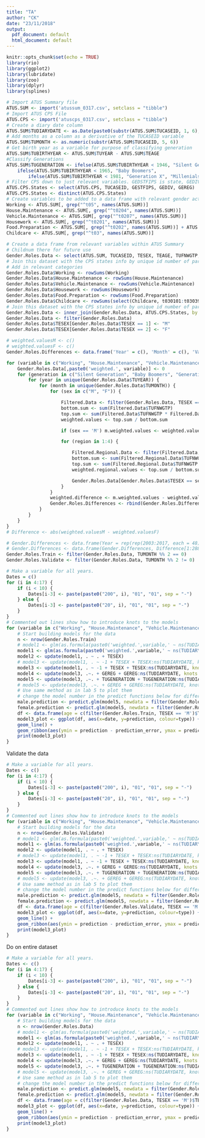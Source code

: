 ```yaml
---
title: "TA"
author: "CK"
date: "23/11/2018"
output:
  pdf_document: default
  html_document: default
---
```


```r
knitr::opts_chunk$set(echo = TRUE)
library(rio)
library(ggplot2)
library(lubridate)
library(zoo)
library(dplyr)
library(splines)
```

```r
# Import ATUS Summary file
ATUS.SUM <- import('atussum_0317.csv', setclass = "tibble")
# Import ATUS CPS File
ATUS.CPS <- import('atuscps_0317.csv', setclass = "tibble")
# Create a diary date column
ATUS.SUM$TUDIARYDATE <- as.Date(paste0(substr(ATUS.SUM$TUCASEID, 1, 6), '01'), "%Y%m%d")
# Add months as a column as a derivative of the TUCASEID variable
ATUS.SUM$TUMONTH <- as.numeric(substr(ATUS.SUM$TUCASEID, 5, 6))
# Get birth year as a variable for purpose of classifying generation
ATUS.SUM$TUBIRTHYEAR <- ATUS.SUM$TUYEAR - ATUS.SUM$TEAGE
#Classify Generations
ATUS.SUM$TUGENERATION <- ifelse(ATUS.SUM$TUBIRTHYEAR < 1946, "Silent Generation", 
    ifelse(ATUS.SUM$TUBIRTHYEAR < 1965, "Baby Boomers",
        ifelse(ATUS.SUM$TUBIRTHYEAR < 1981, "Generation X", "Millenials")))
# Filter CPS down to just relevant variables. GEDSTFIPS is state, GEDIV is division and GEREG is region
ATUS.CPS.States <- select(ATUS.CPS, TUCASEID, GESTFIPS, GEDIV, GEREG)
ATUS.CPS.States <- distinct(ATUS.CPS.States)
# Create variables to be added to a data frame with relevant gender activities 
Working <- ATUS.SUM[, grep("^t05", names(ATUS.SUM))]
House.Maintenance <- ATUS.SUM[, grep("^t0204", names(ATUS.SUM))]
Vehicle.Maintenance <- ATUS.SUM[, grep("^t0207", names(ATUS.SUM))]
Housework <- ATUS.SUM[, grep("^t0201", names(ATUS.SUM))]
Food.Preparation <- ATUS.SUM[, grep("^t0202", names(ATUS.SUM))] + ATUS.SUM$t070101 + ATUS.SUM$t070103
Childcare <- ATUS.SUM[, grep("^t03", names(ATUS.SUM))]
```

```r
# Create a data frame from relevant variables within ATUS Summary
# Childnum there for future use
Gender.Roles.Data <- select(ATUS.SUM, TUCASEID, TESEX, TEAGE, TUFNWGTP, TUYEAR, TRCHILDNUM, TUMONTH, TUDIARYDATE, TUGENERATION)
# Join this dataset with the CPS states info by unique id number of particiapnt
# Add in relevant categories
Gender.Roles.Data$Working <- rowSums(Working)
Gender.Roles.Data$House.Maintenance <- rowSums(House.Maintenance)
Gender.Roles.Data$Vehicle.Maintenance <- rowSums(Vehicle.Maintenance)
Gender.Roles.Data$Housework <- rowSums(Housework)
Gender.Roles.Data$Food.Preparation <- rowSums(Food.Preparation)
Gender.Roles.Data$Childcare <- rowSums(select(Childcare, t030101:t030399))
# Join this dataset with the CPS states info by unique id number of particiapnt
Gender.Roles.Data <- inner_join(Gender.Roles.Data, ATUS.CPS.States, by = 'TUCASEID')
Gender.Roles.Data <- filter(Gender.Roles.Data)
Gender.Roles.Data$TESEX[Gender.Roles.Data$TESEX == 1] <- "M"
Gender.Roles.Data$TESEX[Gender.Roles.Data$TESEX == 2] <- "F"
```

```r
# weighted.valuesM <- c()
# weighted.valuesF <- c()
Gender.Roles.Differences <- data.frame('Year' = c(), 'Month' = c(), 'Variable' = c(), 'Generation' = c(), 'Difference' = c())

for (variable in c("Working", "House.Maintenance", "Vehicle.Maintenance", "Housework", "Food.Preparation", "Childcare")) {
    Gender.Roles.Data[,paste0('weighted.', variable)] <- 0
    for (generation in c("Silent Generation", "Baby Boomers", "Generation X", "Millenials")) {
        for (year in unique(Gender.Roles.Data$TUYEAR)) {
            for (month in unique(Gender.Roles.Data$TUMONTH)) {
                for (sex in c("M", "F")) {

                    Filtered.Data <- filter(Gender.Roles.Data, TESEX == sex, TUYEAR == year, TUMONTH == month, TUGENERATION == generation)
                    bottom.sum <- sum(Filtered.Data$TUFNWGTP)
                    top.sum <- sum(Filtered.Data$TUFNWGTP * Filtered.Data[,variable])
                    weighted.values <- top.sum / bottom.sum

                    if (sex == 'M') m.weighted.values <- weighted.values

                    for (region in 1:4) {

                        Filtered.Regional.Data <- filter(Filtered.Data, GEREG == region)
                        bottom.sum <- sum(Filtered.Regional.Data$TUFNWGTP)
                        top.sum <- sum(Filtered.Regional.Data$TUFNWGTP * Filtered.Regional.Data[,variable])
                        weighted.regional.values <- top.sum / bottom.sum

                        Gender.Roles.Data[Gender.Roles.Data$TESEX == sex & Gender.Roles.Data$TUYEAR == year & Gender.Roles.Data$TUMONTH == month & Gender.Roles.Data$GEREG == region & Gender.Roles.Data$TUGENERATION == generation, paste0('weighted.', variable)] <- weighted.values
                    }
                }
                weighted.difference <- m.weighted.values - weighted.values
                Gender.Roles.Differences <- rbind(Gender.Roles.Differences, data.frame('Year' = year, 'Month' = month, 'Variable' = variable, 'Generation' = generation, 'Difference' = unique(weighted.difference)))
            }
        }
    }
}
# Difference <- abs(weighted.valuesM - weighted.valuesF)
```

```r
# Gender.Differences <- data.frame(Year = rep(rep(2003:2017, each = 48), 4), Month = rep(rep(1:12, each = 4), 60), Region = rep(rep(1:4, each = 720), 4), Generation = rep(c("Silent Generation", "Baby Boomers", "Generation X", "Millenials"), 720))
# Gender.Differences <- data.frame(Gender.Differences, Difference[1:2880], Difference[2881:5760], Difference[5761:8640], Difference[8641:11520], Difference[11521:14400], Difference[14401:17280])
Gender.Roles.Train <- filter(Gender.Roles.Data, TUMONTH %% 2 == 0)
Gender.Roles.Validate <- filter(Gender.Roles.Data, TUMONTH %% 2 != 0)
```

```r
# Make a variable for all years. 
Dates = c()
for (i in 4:17) {
    if (i < 10) {
        Dates[i-3] <- paste(paste0("200", i), "01", "01", sep = "-")
    } else {
        Dates[i-3] <- paste(paste0("20", i), "01", "01", sep = "-")
    }
}
# Commented out lines show how to introduce knots to the models
for (variable in c("Working", "House.Maintenance", "Vehicle.Maintenance", "Housework", "Food.Preparation", "Childcare")) {
    # Start building models for the data
    n <- nrow(Gender.Roles.Train)
    # model1 <- glm(as.formula(paste0('weighted.',variable,' ~ ns(TUDIARYDATE, knots = (c(as.Date("2006-01-01"), as.Date("2009-01-01"), as.Date("2012-01-01"), as.Date("2015-01-01"))))')), data = Gender.Roles.Train, family = quasi(link = "log", variance = "mu^2"), mustart = rep(10, n))
    model1 <- glm(as.formula(paste0('weighted.',variable,' ~ ns(TUDIARYDATE)')), data = Gender.Roles.Train, family = quasi(link = "log", variance = "mu^2"), mustart = rep(10, n))
    model2 <- update(model1, . ~ . + TESEX)
    # model3 <- update(model1, . ~ -1 + TESEX + TESEX:ns(TUDIARYDATE, knots = (c(as.Date('2006-01-01'), as.Date('2009-01-01'), as.Date('2012-01-01'), as.Date('2015-01-01')))))
    model3 <- update(model1, . ~ -1 + TESEX + TESEX:ns(TUDIARYDATE, knots = c(as.Date(Dates))))
    model4 <- update(model3, .~. + GEREG + GEREG:ns(TUDIARYDATE, knots = c(as.Date(Dates))))
    model5 <- update(model3, .~. + TUGENERATION + TUGENERATION:ns(TUDIARYDATE, knots = c(as.Date(Dates))))
    # model5 <- update(model3, .~. + GEREG + GEREG:ns(TUDIARYDATE, knots = c(as.Date(Dates))))
    # Use same method as in lab 5 to plot them
    # change the model number in the predict functions below for different models
    male.prediction <- predict.glm(model5, newdata = filter(Gender.Roles.Train, TESEX == 'M'), se = TRUE, type = "response")
    female.prediction <- predict.glm(model5, newdata = filter(Gender.Roles.Train, TESEX == 'F'), se = TRUE, type = "response")
    df <- data.frame(age = c(filter(Gender.Roles.Train, TESEX == 'M')$TEAGE, filter(Gender.Roles.Train, TESEX == 'F')$TEAGE), prediction = c(male.prediction$fit, female.prediction$fit), date = c(filter(Gender.Roles.Train, TESEX == 'M')$TUDIARYDATE, filter(Gender.Roles.Train, TESEX == 'F')$TUDIARYDATE), prediction_error = c(1.96*male.prediction$se.fit, 2*female.prediction$se.fit), type = c(filter(Gender.Roles.Train, TESEX == 'M')$TESEX, filter(Gender.Roles.Train, TESEX == 'F')$TESEX), region = c(filter(Gender.Roles.Train, TESEX == 'M')$GEREG, filter(Gender.Roles.Train, TESEX == 'F')$GEREG), generation = c(filter(Gender.Roles.Train, TESEX == "M")$TUGENERATION, filter(Gender.Roles.Train, TESEX == "F")$TUGENERATION))
    model3_plot <- ggplot(df, aes(x=date, y=prediction, colour=type)) + 
    geom_line() + 
    geom_ribbon(aes(ymin = prediction - prediction_error, ymax = prediction + prediction_error), alpha = 0.2, linetype = 0) + facet_wrap(~generation) + labs(x = "Year", y = paste("Predicted",variable), title = paste("Trends in", tolower(gsub("[.]", " ", variable)), "for each generation"), caption = "Data Source: ATUS Survey") 
    print(model3_plot)
}
```
Validate the data

```r
# Make a variable for all years. 
Dates <- c()
for (i in 4:17) {
    if (i < 10) {
        Dates[i-3] <- paste(paste0("200", i), "01", "01", sep = "-")
    } else {
        Dates[i-3] <- paste(paste0("20", i), "01", "01", sep = "-")
    }
}
# Commented out lines show how to introduce knots to the models
for (variable in c("Working", "House.Maintenance", "Vehicle.Maintenance", "Housework", "Food.Preparation", "Childcare")) {
    # Start building models for the data
    n <- nrow(Gender.Roles.Validate)
    # model1 <- glm(as.formula(paste0('weighted.',variable,' ~ ns(TUDIARYDATE, knots = (c(as.Date("2006-01-01"), as.Date("2009-01-01"), as.Date("2012-01-01"), as.Date("2015-01-01"))))')), data = Gender.Roles.Validate, family = quasi(link = "log", variance = "mu^2"), mustart = rep(10, n))
    model1 <- glm(as.formula(paste0('weighted.',variable,' ~ ns(TUDIARYDATE)')), data = Gender.Roles.Validate, family = quasi(link = "log", variance = "mu^2"), mustart = rep(10, n))
    model2 <- update(model1, . ~ . + TESEX)
    # model3 <- update(model1, . ~ -1 + TESEX + TESEX:ns(TUDIARYDATE, knots = (c(as.Date('2006-01-01'), as.Date('2009-01-01'), as.Date('2012-01-01'), as.Date('2015-01-01')))))
    model3 <- update(model1, . ~ -1 + TESEX + TESEX:ns(TUDIARYDATE, knots = c(as.Date(Dates))))
    model4 <- update(model3, .~. + GEREG + GEREG:ns(TUDIARYDATE, knots = c(as.Date(Dates))))
    model5 <- update(model3, .~. + TUGENERATION + TUGENERATION:ns(TUDIARYDATE, knots = c(as.Date(Dates))))
    # model5 <- update(model3, .~. + GEREG + GEREG:ns(TUDIARYDATE, knots = c(as.Date(Dates))))
    # Use same method as in lab 5 to plot them
    # change the model number in the predict functions below for different models
    male.prediction <- predict.glm(model5, newdata = filter(Gender.Roles.Validate, TESEX == 'M'), se = TRUE, type = "response")
    female.prediction <- predict.glm(model5, newdata = filter(Gender.Roles.Validate, TESEX == 'F'), se = TRUE, type = "response")
    df <- data.frame(age = c(filter(Gender.Roles.Validate, TESEX == 'M')$TEAGE, filter(Gender.Roles.Validate, TESEX == 'F')$TEAGE), prediction = c(male.prediction$fit, female.prediction$fit), date = c(filter(Gender.Roles.Validate, TESEX == 'M')$TUDIARYDATE, filter(Gender.Roles.Validate, TESEX == 'F')$TUDIARYDATE), prediction_error = c(1.96*male.prediction$se.fit, 2*female.prediction$se.fit), type = c(filter(Gender.Roles.Validate, TESEX == 'M')$TESEX, filter(Gender.Roles.Validate, TESEX == 'F')$TESEX), region = c(filter(Gender.Roles.Validate, TESEX == 'M')$GEREG, filter(Gender.Roles.Validate, TESEX == 'F')$GEREG), generation = c(filter(Gender.Roles.Validate, TESEX == "M")$TUGENERATION, filter(Gender.Roles.Validate, TESEX == "F")$TUGENERATION))
    model3_plot <- ggplot(df, aes(x=date, y=prediction, colour=type)) + 
    geom_line() + 
    geom_ribbon(aes(ymin = prediction - prediction_error, ymax = prediction + prediction_error), alpha = 0.2, linetype = 0) + facet_wrap(~generation) + labs(x = "Year", y = paste("Predicted",variable), title = paste("Trends in", tolower(gsub("[.]", " ", variable)), "for each generation"), caption = "Data Source: ATUS Survey") 
    print(model3_plot)
}
```
Do on entire dataset

```r
# Make a variable for all years. 
Dates <- c()
for (i in 4:17) {
    if (i < 10) {
        Dates[i-3] <- paste(paste0("200", i), "01", "01", sep = "-")
    } else {
        Dates[i-3] <- paste(paste0("20", i), "01", "01", sep = "-")
    }
}
# Commented out lines show how to introduce knots to the models
for (variable in c("Working", "House.Maintenance", "Vehicle.Maintenance", "Housework", "Food.Preparation", "Childcare")) {
    # Start building models for the data
    n <- nrow(Gender.Roles.Data)
    # model1 <- glm(as.formula(paste0('weighted.',variable,' ~ ns(TUDIARYDATE, knots = (c(as.Date("2006-01-01"), as.Date("2009-01-01"), as.Date("2012-01-01"), as.Date("2015-01-01"))))')), data = Gender.Roles.Data, family = quasi(link = "log", variance = "mu^2"), mustart = rep(10, n))
    model1 <- glm(as.formula(paste0('weighted.',variable,' ~ ns(TUDIARYDATE)')), data = Gender.Roles.Data, family = quasi(link = "log", variance = "mu^2"), mustart = rep(10, n))
    model2 <- update(model1, . ~ . + TESEX)
    # model3 <- update(model1, . ~ -1 + TESEX + TESEX:ns(TUDIARYDATE, knots = (c(as.Date('2006-01-01'), as.Date('2009-01-01'), as.Date('2012-01-01'), as.Date('2015-01-01')))))
    model3 <- update(model1, . ~ -1 + TESEX + TESEX:ns(TUDIARYDATE, knots = c(as.Date(Dates))))
    model4 <- update(model3, .~. + GEREG + GEREG:ns(TUDIARYDATE, knots = c(as.Date(Dates))))
    model5 <- update(model3, .~. + TUGENERATION + TUGENERATION:ns(TUDIARYDATE, knots = c(as.Date(Dates))))
    # model5 <- update(model3, .~. + GEREG + GEREG:ns(TUDIARYDATE, knots = c(as.Date(Dates))))
    # Use same method as in lab 5 to plot them
    # change the model number in the predict functions below for different models
    male.prediction <- predict.glm(model5, newdata = filter(Gender.Roles.Data, TESEX == 'M'), se = TRUE, type = "response")
    female.prediction <- predict.glm(model5, newdata = filter(Gender.Roles.Data, TESEX == 'F'), se = TRUE, type = "response")
    df <- data.frame(age = c(filter(Gender.Roles.Data, TESEX == 'M')$TEAGE, filter(Gender.Roles.Data, TESEX == 'F')$TEAGE), prediction = c(male.prediction$fit, female.prediction$fit), date = c(filter(Gender.Roles.Data, TESEX == 'M')$TUDIARYDATE, filter(Gender.Roles.Data, TESEX == 'F')$TUDIARYDATE), prediction_error = c(1.96*male.prediction$se.fit, 2*female.prediction$se.fit), type = c(filter(Gender.Roles.Data, TESEX == 'M')$TESEX, filter(Gender.Roles.Data, TESEX == 'F')$TESEX), region = c(filter(Gender.Roles.Data, TESEX == 'M')$GEREG, filter(Gender.Roles.Data, TESEX == 'F')$GEREG), generation = c(filter(Gender.Roles.Data, TESEX == "M")$TUGENERATION, filter(Gender.Roles.Data, TESEX == "F")$TUGENERATION))
    model3_plot <- ggplot(df, aes(x=date, y=prediction, colour=type)) + 
    geom_line() + 
    geom_ribbon(aes(ymin = prediction - prediction_error, ymax = prediction + prediction_error), alpha = 0.2, linetype = 0) + facet_wrap(~generation) + labs(x = "Year", y = paste("Predicted",variable), title = paste("Trends in", tolower(gsub("[.]", " ", variable)), "for each generation"), caption = "Data Source: ATUS Survey") 
    print(model3_plot)
}
```


